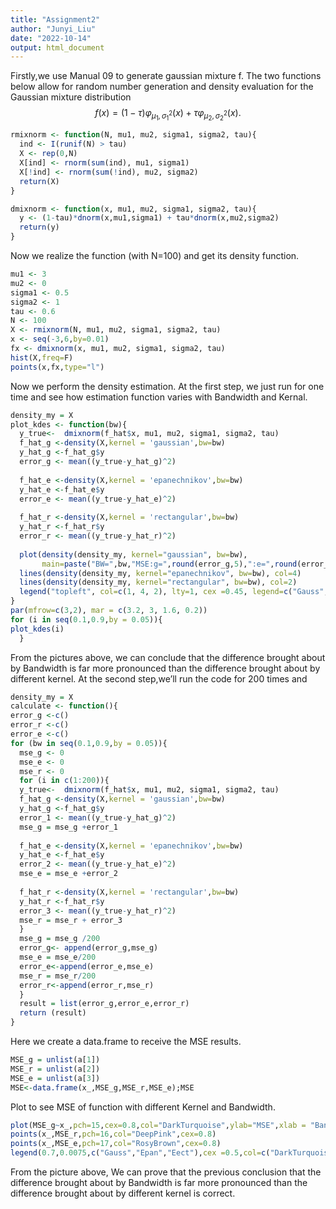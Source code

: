 ```yaml
---
title: "Assignment2"
author: "Junyi_Liu"
date: "2022-10-14"
output: html_document
---
```


Firstly,we use Manual 09 to generate gaussian mixture f.
The two functions below allow for random number generation and density evaluation for the Gaussian mixture distribution
$$f(x) = (1-\tau) \varphi_{\mu_1,\sigma_1^2}(x) + \tau\varphi_{\mu_2,\sigma_2^2}(x).$$

```r
rmixnorm <- function(N, mu1, mu2, sigma1, sigma2, tau){
  ind <- I(runif(N) > tau)
  X <- rep(0,N)
  X[ind] <- rnorm(sum(ind), mu1, sigma1)
  X[!ind] <- rnorm(sum(!ind), mu2, sigma2)
  return(X)
}

dmixnorm <- function(x, mu1, mu2, sigma1, sigma2, tau){
  y <- (1-tau)*dnorm(x,mu1,sigma1) + tau*dnorm(x,mu2,sigma2)
  return(y)
}
```

Now we realize the function (with N=100) and get its density function.

```r
mu1 <- 3
mu2 <- 0
sigma1 <- 0.5
sigma2 <- 1
tau <- 0.6
N <- 100
X <- rmixnorm(N, mu1, mu2, sigma1, sigma2, tau)
x <- seq(-3,6,by=0.01)
fx <- dmixnorm(x, mu1, mu2, sigma1, sigma2, tau)
hist(X,freq=F)
points(x,fx,type="l")
```
Now we perform the density estimation. At the first step, we just run for one time and see how estimation function varies with Bandwidth and Kernal.
```r
density_my = X
plot_kdes <- function(bw){
  y_true<-  dmixnorm(f_hat$x, mu1, mu2, sigma1, sigma2, tau)
  f_hat_g <-density(X,kernel = 'gaussian',bw=bw)
  y_hat_g <-f_hat_g$y
  error_g <- mean((y_true-y_hat_g)^2)
  
  f_hat_e <-density(X,kernel = 'epanechnikov',bw=bw)
  y_hat_e <-f_hat_e$y
  error_e <- mean((y_true-y_hat_e)^2)
  
  f_hat_r <-density(X,kernel = 'rectangular',bw=bw)
  y_hat_r <-f_hat_r$y
  error_r <- mean((y_true-y_hat_r)^2)
  
  plot(density(density_my, kernel="gaussian", bw=bw),
       main=paste("BW=",bw,"MSE:g=",round(error_g,5),":e=",round(error_e,5),":r=",round(error_r,5)), xlab="time [min]")
  lines(density(density_my, kernel="epanechnikov", bw=bw), col=4)
  lines(density(density_my, kernel="rectangular", bw=bw), col=2)
  legend("topleft", col=c(1, 4, 2), lty=1, cex =0.45, legend=c("Gauss", "Epan", "rect"))
}
par(mfrow=c(3,2), mar = c(3.2, 3, 1.6, 0.2))
for (i in seq(0.1,0.9,by = 0.05)){
plot_kdes(i)
  }
```
From the pictures above, we can conclude that the difference brought about by Bandwidth is far more pronounced than the difference brought about by different kernel.
At the second step,we'll run the code for 200 times and 
```r
density_my = X
calculate <- function(){
error_g <-c()
error_r <-c()
error_e <-c()
for (bw in seq(0.1,0.9,by = 0.05)){
  mse_g <- 0
  mse_e <- 0
  mse_r <- 0
  for (i in c(1:200)){
  y_true<-  dmixnorm(f_hat$x, mu1, mu2, sigma1, sigma2, tau)
  f_hat_g <-density(X,kernel = 'gaussian',bw=bw)
  y_hat_g <-f_hat_g$y
  error_1 <- mean((y_true-y_hat_g)^2)
  mse_g = mse_g +error_1
  
  f_hat_e <-density(X,kernel = 'epanechnikov',bw=bw)
  y_hat_e <-f_hat_e$y
  error_2 <- mean((y_true-y_hat_e)^2)
  mse_e = mse_e +error_2
  
  f_hat_r <-density(X,kernel = 'rectangular',bw=bw)
  y_hat_r <-f_hat_r$y
  error_3 <- mean((y_true-y_hat_r)^2)
  mse_r = mse_r + error_3
  }
  mse_g = mse_g /200
  error_g<- append(error_g,mse_g)
  mse_e = mse_e/200
  error_e<-append(error_e,mse_e)
  mse_r = mse_r/200
  error_r<-append(error_r,mse_r)
  }
  result = list(error_g,error_e,error_r)
  return (result)
}
```

Here we create a data.frame to receive the MSE results.
```r
MSE_g = unlist(a[1])
MSE_r = unlist(a[2])
MSE_e = unlist(a[3])
MSE<-data.frame(x_,MSE_g,MSE_r,MSE_e);MSE

```
Plot to see MSE of function with different Kernel and Bandwidth.
```r
plot(MSE_g~x_,pch=15,cex=0.8,col="DarkTurquoise",ylab="MSE",xlab = "BandWidth",ylim = c(0,0.01),main="MSE of function with different Kernal and Bandwidth")
points(x_,MSE_r,pch=16,col="DeepPink",cex=0.8)
points(x_,MSE_e,pch=17,col="RosyBrown",cex=0.8)
legend(0.7,0.0075,c("Gauss","Epan","Eect"),cex =0.5,col=c("DarkTurquoise","DeepPink","RosyBrown"),text.col=c("DarkTurquoise","DeepPink","RosyBrown"),pch=c(15,16,17),lty=c(1,2,3))
```
From the picture above, We can prove that the previous conclusion that the difference brought about by Bandwidth is far more pronounced than the difference brought about by different kernel is correct.